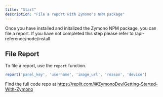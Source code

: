 ```yaml
---
title: "Start"
description: "File a report with Zymono's NPM package"
---
```


Once you have installed and initalized the Zymono NPM package, you can file a report. If you have not completed this step please refer to /api-reference/node/install

## File Report

To file a report, use the `report` function.

```js
report('panel_key', 'username', 'image_url', 'reason', 'device')
```

Find the full code repo at https://replit.com/@ZymonoDev/Getting-Started-With-Zymono

